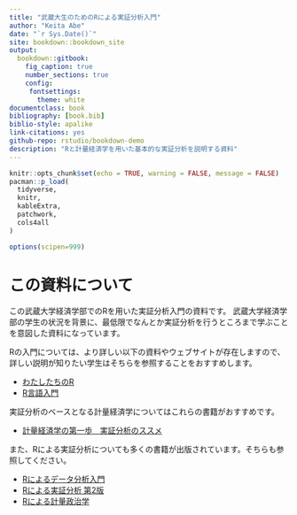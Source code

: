 ```yaml
--- 
title: "武蔵大生のためのRによる実証分析入門"
author: "Keita Abe"
date: "`r Sys.Date()`"
site: bookdown::bookdown_site
output: 
  bookdown::gitbook:
    fig_caption: true
    number_sections: true
    config:
     fontsettings:
       theme: white
documentclass: book
bibliography: [book.bib]
biblio-style: apalike
link-citations: yes
github-repo: rstudio/bookdown-demo
description: "Rと計量経済学を用いた基本的な実証分析を説明する資料"
---
```


```r
knitr::opts_chunk$set(echo = TRUE, warning = FALSE, message = FALSE)
pacman::p_load(
  tidyverse,
  knitr,
  kableExtra,
  patchwork,
  cols4all
)

options(scipen=999)
```

# この資料について

この武蔵大学経済学部でのRを用いた実証分析入門の資料です。
武蔵大学経済学部の学生の状況を背景に、最低限でなんとか実証分析を行うところまで学ぶことを意図した資料になっています。

Rの入門については、より詳しい以下の資料やウェブサイトが存在しますので、詳しい説明が知りたい学生はそちらを参照することをおすすめします。


- <a href = "https://www.jaysong.net/RBook/" target="_blank">わたしたちのR</a>
- <a href = "https://speakerdeck.com/s_uryu/introduction-to-r" target="_blank">R言語入門</a>


実証分析のベースとなる計量経済学についてはこれらの書籍がおすすめです。

- <a href = "https://amzn.to/3xQvDWu" target="_blank">計量経済学の第一歩　実証分析のススメ</a>

また、Rによる実証分析についても多くの書籍が出版されています。そちらも参照してください。

- <a href = "https://amzn.to/4b5UzaK" target="_blank">Rによるデータ分析入門</a>
- <a href = "https://amzn.to/3U5e9gg" target="_blank">Rによる実証分析 第2版</a>
- <a href = "https://amzn.to/3JzIOxq" target="_blank">Rによる計量政治学</a>







